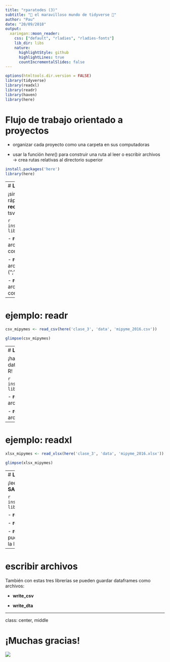 ```yaml
---
title: "rparatodes (3)"
subtitle: "🌈 el maravilloso mundo de tidyverse 🌈"
author: "Pau"
date: "20/09/2018"
output:
  xaringan::moon_reader:
    css: ["default", "rladies", "rladies-fonts"]
    lib_dir: libs
    nature:
      highlightStyle: github
      highlightLines: true
      countIncrementalSlides: false
---
```


```r
options(htmltools.dir.version = FALSE)
library(tidyverse)
library(readxl)
library(readr)
library(haven)
library(here)
```

# **Flujo de trabajo orientado a proyectos**

- organizar cada proyecto como una carpeta en sus computadoras

- usar la función $here()$ para construir una ruta al leer o escribir archivos $\rightarrow$ crea rutas relativas al directorio superior 

```r
install.packages('here')
library(here)
```

---
# **Leer archivos (1): readr**

¡sirve para leer de manera rápida y amigable **datos rectangulares** (como csv, tsv, etc.)!


```r
install.packages('readr')
library(readr)
```

- **read_csv()**: para leer archivos con coma (“,”) como separador
 
- **read_csv2()**: para leer archivos con punto y coma (“;”) como separador
 
- **read_tsv()**: para leer archivos con tabulador (“\t”) como separador

---

# **ejemplo: readr**
 
```r
csv_mipymes <- read_csv(here('clase_3', 'data', 'mipyme_2016.csv'))
```

```r
glimpse(csv_mipymes)
```
---
# **Leer archivos (2): readxl**

¡hace más sencillo extraer datos de **Excel** y leerlos en R!


```r
install.packages('readxl')
library(readxl)
```

- **read_xls**: para leer archivos de extensión .xls
 
- **read_xlsx**: para leer archivos de extensión .xlsx

---

# **ejemplo: readxl**
 
```r
xlsx_mipymes <- read_xlsx(here('clase_3', 'data', 'mipyme_2016.xlsx'))
```

```r
glimpse(xlsx_mipymes)
```
---
# **Leer archivos (3): haven**

¡lee archivos de **SPSS**, **SAS** y **STATA**!


```r
install.packages('haven')
library(haven)
```

- **read_sav**
 
- **read_spss**

- **read_dta** (también se puede usar **read.dta13** de la librería $readstata13$)

---

# **escribir archivos**
 
También con estas tres librerías se pueden guardar dataframes como archivos:

- **write_csv**

- **write_dta**

---
class: center, middle

# **¡Muchas gracias!**

![](https://media.giphy.com/media/q9lNzUPfLAbBK/giphy.gif)
